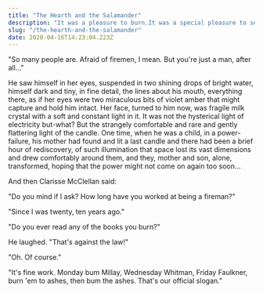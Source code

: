 ```yaml
---
title: "The Hearth and the Salamander"
description: "It was a pleasure to burn.It was a special pleasure to see things eaten, to see things blackened and changed. With the brass nozzle in his fists, with this great python spitting its venomous kerosene upon the world, the blood pounded in his head, and his hands were the hands of some amazing conductor playing all the symphonies of blazing and burning to bring down the tatters and charcoal ruins of history."
slug: "/the-hearth-and-the-salamander"
date: 2020-04-16T14:23:04.223Z
---
```

"So many people are. Afraid of firemen, I mean. But you're just a man, after all…"

He saw himself in her eyes, suspended in two shining drops of bright water, himself dark and tiny, in fine detail, the lines about his mouth, everything there, as if her eyes were two miraculous bits of violet amber that might capture and hold him intact. Her face, turned to him now, was fragile milk crystal with a soft and constant light in it. It was not the hysterical light of electricity but-what? But the strangely comfortable and rare and gently flattering light of the candle. One time, when he was a child, in a power-failure, his mother had found and lit a last candle and there had been a brief hour of rediscovery, of such illumination that space lost its vast dimensions and drew comfortably around them, and they, mother and son, alone, transformed, hoping that the power might not come on again too soon…

And then Clarisse McClellan said:

"Do you mind if I ask? How long have you worked at being a fireman?"

"Since I was twenty, ten years ago."

"Do you ever read any of the books you burn?"

He laughed. "That's against the law!"

"Oh. Of course."

"It's fine work. Monday bum Millay, Wednesday Whitman, Friday Faulkner, burn 'em to ashes, then bum the ashes. That's our official slogan."

